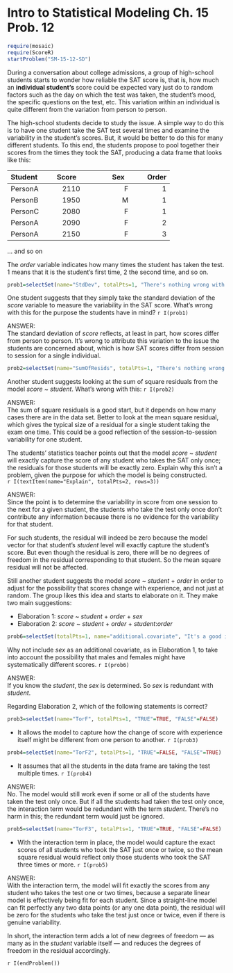 Intro to Statistical Modeling Ch. 15 Prob. 12
========================================================
```r
require(mosaic)
require(ScoreR)
startProblem("SM-15-12-SD")
```
During a conversation about college admissions, a group of high-school students starts to wonder how reliable the SAT score is, that is, how much an **individual student's** score could be expected vary just do to random factors such as the day on which the test was taken, the student's mood, the specific questions on the test, etc. This variation within an individual is quite different from the variation from person to person.

The high-school students decide to study the issue. A simple way to do this is to have one student take the SAT test several times and examine the variability in the student's scores. But, it would be better to do this for many different students. To this end, the students propose to pool together their scores from the times they took the SAT, producing a data frame that looks like this:

Student &nbsp; | &nbsp; Score &nbsp; | &nbsp; Sex &nbsp; | &nbsp; Order
:---|---:|----:|---:|
PersonA | 2110 | F | 1
PersonB | 1950 | M | 1
PersonC | 2080 | F | 1
PersonA | 2090 | F | 2
PersonA | 2150 | F | 3
... and so on

The *order* variable indicates how many times the student has taken the test.  1 means that it is the student's first time, 2 the second time, and so on.

```r
prob1=selectSet(name="StdDev", totalPts=1, "There's nothing wrong with it."=FALSE, "Standard deviations don't measure random variability."=FALSE, "It would confound variability between students with variability."=TRUE)
```
One student suggests that they simply take the standard deviation of the *score* variable to measure the variability in the SAT score. What's wrong with this for the purpose the students have in mind? `r I(prob1)`

<aside>
ANSWER:    
The standard deviation of *score* reflects, at least in part, how scores differ from person to person.  It's wrong to attribute this variation to the issue the students are concerned about, which is how SAT scores differ from session to session for a single individual.
</aside>

```r
prob2=selectSet(name="SumOfResids", totalPts=1, "There's nothing wrong with it."=FALSE, "It's the coefficients on student that are important."=FALSE, "Better to look at the mean square residual."=TRUE)
```
Another student suggests looking at the sum of square residuals from the model *score* ~ *student*.  What's wrong with this: `r I(prob2)`

<aside>
ANSWER:    
The sum of square residuals is a good start, but it depends on how many cases there are in the data set.  Better to look at the mean square residual, which gives the typical size of a residual for a single student taking the exam one time.  This could be a good reflection of the session-to-session variability for one student.
</aside>

The students' statistics teacher points out that the model *score* ~ *student*
 will exactly capture the score of any student who takes the SAT only once; the residuals for those students will be exactly zero.  Explain why this isn't a problem, given the purpose for which the model is being constructed.     
`r I(textItem(name="Explain", totalPts=2, rows=3))`
 
<aside>
ANSWER:    
Since the point is to determine the variability in score from one session to the next for a given student, the students who take the test only once don't contribute any information because there is no evidence for the variability for that student.

For such students, the residual will indeed be zero because the model vector for that student's *student* level will exactly capture the student's score.  But even though the residual is zero, there will be no degrees of freedom in the residual corresponding to that student. So the mean square residual will not be affected.
</aside>

Still another student suggests the model *score* ~ *student* + *order* in order to adjust for the possibility that scores change with experience, and not just at random. The group likes this idea and starts to elaborate on it. They make two main suggestions:

* Elaboration 1: *score* ~ *student* + *order* + *sex* 
* Elaboration 2: *score* ~ *student* + *order* + *student*:*order* 

```r
prob6=selectSet(totalPts=1, name="additional.covariate", "It's a good idea."=FALSE, "Bad idea since a person's sex probably has nothing to do with his or her score."=FALSE, "Useless, since the sex variable is redundant with the student variable."=TRUE)
```
Why not include *sex* as an additional covariate, as in Elaboration 1, to take into account the possibility that males and females might have systematically different scores. `r I(prob6)`

<aside>
ANSWER:    
If you know the *student*, the *sex* is determined.  So *sex* is redundant with *student*.
</aside>

Regarding Elaboration 2, which of the following statements is correct?
```r
prob3=selectSet(name="TorF", totalPts=1, "TRUE"=TRUE, "FALSE"=FALSE)
```
* It allows the model to capture how the change of score with experience itself might be different from one person to another. `r I(prob3)`
```r
prob4=selectSet(name="TorF2", totalPts=1, "TRUE"=FALSE, "FALSE"=TRUE)
```
* It assumes that all the students in the data frame are taking the test multiple times. `r I(prob4)`

<aside>
ANSWER:    
No.  The model would still work even if some or all of the students have taken the test only once.  But if all the students had taken the test only once, the interaction term would be redundant with the term *student*.  There's no harm in this; the redundant term would just be ignored.
</aside>
```r
prob5=selectSet(name="TorF3", totalPts=1, "TRUE"=TRUE, "FALSE"=FALSE)
```
* With the interaction term in place, the model would capture the exact scores of all students who took the SAT just once or twice, so the mean square residual would reflect only those students who took the SAT three times or more. `r I(prob5)`

<aside>
ANSWER:    
With the interaction term, the model will fit exactly the scores from any student who takes the test one or two times, because a separate linear model is effectively being fit for each student.  Since a straight-line model can fit perfectly any two data points (or any one data point), the residual will be zero for the students who take the test just once or twice, even if there is genuine variability.

In short, the interaction term adds a lot of new degrees of freedom --- as many as in the *student* variable itself --- and reduces the degrees of freedom in the residual accordingly.  
</aside>

`r I(endProblem())`